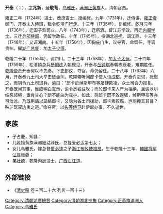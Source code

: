 {{Manchu name|[[乌雅氏|乌雅]]}}
'''开泰'''（{{lang-mnc|ᠺ᠊ᠠᡳᡨᠠᡳ|v=k῾aitai}}；{{bd||？|1763年|catIdx=K}}），[[字|字]]'''兆新'''，[[号|号]]'''敬菴'''，[[乌雅氏|乌雅氏]]，[[满洲正黄旗|满洲正黄旗]]人。清朝官员。

雍正二年（1724年）进士，改庶吉士，授编修。九年（1731年），迁侍讲。[[雍正帝|雍正帝]]御门，开泰未入侍班，黜令[[乾清门|乾清门]][[行走|行走]]。十三年（1735年），复编修。[[乾隆|乾隆]]元年（1736年），迁国子监司业。八年（1743年），迁祭酒。督江苏学政。再迁[[内阁学士|内阁学士]]。三迁[[兵部侍郎|兵部侍郎]]，仍留学政任。十年（1745年），授湖北[[巡抚|巡抚]]。调江西。十三年（1748年），又调湖南。十五年（1750年），因徇庇门生，议夺官，命留任。寻调贵州。擢[[湖广总督|湖广总督]]，加[[太子少傅|太子少傅]]。

乾隆二十年（1755年），调四川。二十三年（1758年），加[[太子太保|太子太保]]。二十四年（1759年），松潘镇总兵[[杨朝栋|杨朝栋]]入朝觐见，开泰与[[岳钟琪|岳钟琪]]奏朝栋衰老，难期胜任。[[乾隆帝|乾隆帝]]责开泰何以不先奏，下吏部议，夺官，命仍留任。二十八年（1763年）六月，开泰奏九土司大举击破金川。乾隆帝听闻郎卡使人诣[[成都|成都]]，开泰许进谒，抚慰之，而阴令九土司进兵，谕曰：“郎卡於绰斯甲布等屡肆欺凌，众土司合力报复。开泰既闻其事，惟应明白宣示，谕令悉锐往攻；而於郎卡来人严为拒绝，且谕以尔结怨邻境，谁肯甘心？断不能曲为庇护。如此，则郎卡既不敢逞强，绰斯甲布等亦可泄忿。乃既用谲以笼络郎卡，又隐为各土司援助，郎卡素狡黠，岂能掩其耳目？殊非驾驭边夷之道。”命夺官，以[[头等侍卫|头等侍卫]]赴伊犁办事。不久逝世。

==家族==
*子占慶，知县；
*儿媳镶黄旗满洲鈕祜祿氏，总督爱必达第七女；
*女儿乌雅氏，嫁总督[[愛必達|愛必達]]之子[[浙江|浙江]][[布政使|布政使]][[福昂|福昂]]，生于乾隆十三年、[[輔國将军|輔國将军]][[弘豐|弘豐]]继妻；
*弟[[壯德|壯德]]，乾隆丙辰进士，[[广西|广西]][[左江道|左江道]]。

== 外部链接 ==

*《[[清史稿|清史稿]] 卷三百二十六 列传一百十三》

{{雍正二年甲辰科殿試金榜}}
{{DEFAULTSORT:K}}
[[Category:清朝湖廣總督|Category:清朝湖廣總督]]
[[Category:清朝湖北巡撫|Category:清朝湖北巡撫]]
[[Category:正黃旗滿洲人|Category:正黃旗滿洲人]]
[[Category:乌雅氏|Category:乌雅氏]]